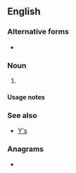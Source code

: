 {{also|ys|Ys|YS|yS|-ys|Y's|-yś}}
==English==

===Alternative forms===
* {{l|en|ys}}

===Noun===
{{head|en|noun form}}

# {{plural of|y|lang=en}}

====Usage notes====
{{U:en:plurals of letters}}

===See also===
* [[Y's]]

===Anagrams===
* {{anagrams|en|a=sy|SY|Sy}}
